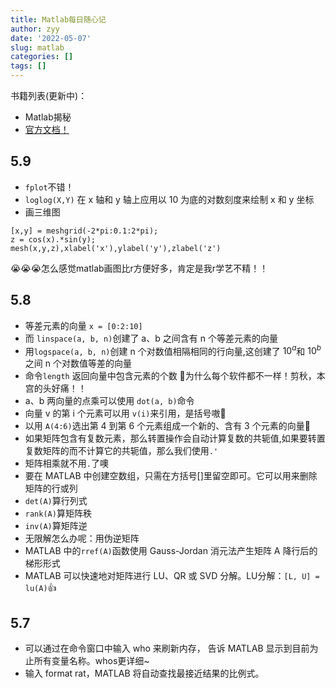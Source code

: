 ```yaml
---
title: Matlab每日随心记
author: zyy
date: '2022-05-07'
slug: matlab
categories: []
tags: []
---
```


书籍列表(更新中)：

- Matlab揭秘
- [官方文档！](https://ww2.mathworks.cn/help/matlab/getting-started-with-matlab.html)

## 5.9
- `fplot`不错！
- `loglog(X,Y)` 在 x 轴和 y 轴上应用以 10 为底的对数刻度来绘制 x 和 y 坐标
- 画三维图
```
[x,y] = meshgrid(-2*pi:0.1:2*pi); 
z = cos(x).*sin(y); 
mesh(x,y,z),xlabel('x'),ylabel('y'),zlabel('z')
```
😭😭😭怎么感觉matlab画图比r方便好多，肯定是我r学艺不精！！

## 5.8
- 等差元素的向量 `x = [0:2:10]`
- 而 `linspace(a, b, n)`创建了 a、b 之间含有 n 个等差元素的向量
- 用`logspace(a, b, n)`创建 n 个对数值相隔相同的行向量,这创建了 $10^a$和 $10^b$ 之间 n 个对数值等差的向量
- 命令`length` 返回向量中包含元素的个数 👊为什么每个软件都不一样！剪秋，本宫的头好痛！！
- a、b 两向量的点乘可以使用 `dot(a, b)`命令
- 向量 v 的第 i 个元素可以用 `v(i)`来引用，是括号嗷👊
- 以用 `A(4:6)`选出第 4 到第 6 个元素组成一个新的、含有 3 个元素的向量👊
- 如果矩阵包含有复数元素，那么转置操作会自动计算复数的共轭值,如果要转置复数矩阵的而不计算它的共轭值，那么我们使用`.'`
- 矩阵相乘就不用`.`了噢
- 要在 MATLAB 中创建空数组，只需在方括号[]里留空即可。它可以用来删除矩阵的行或列
- `det(A)`算行列式
- `rank(A)`算矩阵秩
- `inv(A)`算矩阵逆
- 无限解怎么办呢：用伪逆矩阵
- MATLAB 中的`rref(A)`函数使用 Gauss-Jordan 消元法产生矩阵 A 降行后的梯形形式
- MATLAB 可以快速地对矩阵进行 LU、QR 或 SVD 分解。LU分解：`[L, U] = lu(A)`👍

## 5.7
- 可以通过在命令窗口中输入 who 来刷新内存，
告诉 MATLAB 显示到目前为止所有变量名称。whos更详细~
- 输入 format rat，MATLAB 将自动查找最接近结果的比例式。




